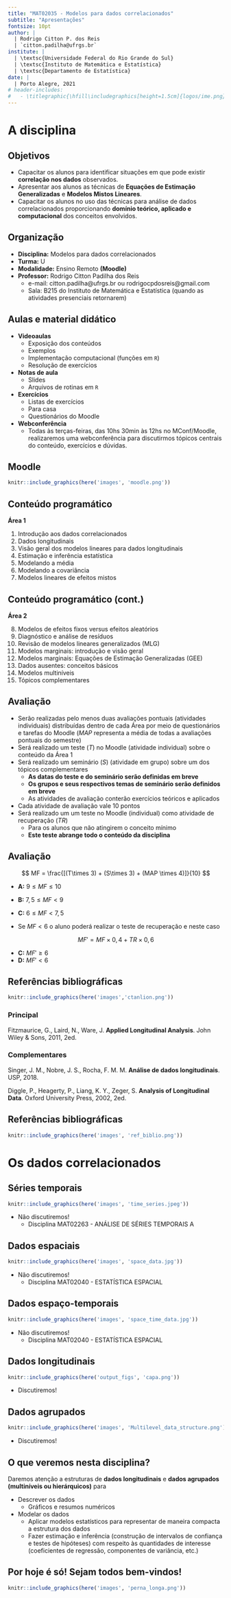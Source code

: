 ```yaml
---
title: "MAT02035 - Modelos para dados correlacionados"
subtitle: "Apresentações"
fontsize: 10pt
author: |
  | Rodrigo Citton P. dos Reis
  | `citton.padilha@ufrgs.br`
institute: |
  | \textsc{Universidade Federal do Rio Grande do Sul}
  | \textsc{Instituto de Matemática e Estatística}
  | \textsc{Departamento de Estatística}
date: |
  | Porto Alegre, 2021
# header-includes:
#   - \titlegraphic{\hfill\includegraphics[height=1.5cm]{logos/ime.png}}
---
```


# A disciplina {-}

## Objetivos 

- Capacitar os alunos para identificar situações em que pode existir __correlação nos dados__ observados.
- Apresentar aos alunos as técnicas de __Equações de Estimação Generalizadas__ e __Modelos Mistos Lineares__.
- Capacitar os alunos no uso das técnicas para análise de dados correlacionados proporcionando __domínio teórico, aplicado e computacional__ dos conceitos envolvidos.

## Organização

- __Disciplina:__ Modelos para dados correlacionados
- __Turma:__ U
- __Modalidade:__ Ensino Remoto __(Moodle)__
- __Professor:__ Rodrigo Citton Padilha dos Reis
    + e-mail: citton.padilha@ufrgs.br ou rodrigocpdosreis@gmail.com
    + Sala: B215 do Instituto de Matemática e Estatística (quando as atividades presenciais retornarem)

## Aulas e material didático

- __Videoaulas__
    + Exposição dos conteúdos
    + Exemplos
    + Implementação computacional (funções em `R`)
    + Resolução de exercícios
- __Notas de aula__
    + Slides
    + Arquivos de rotinas em `R`
- __Exercícios__
    + Listas de exercícios
    + Para casa
    + Questionários do Moodle
- __Webconferência__
    - Todas às terças-feiras, das 10hs 30min às 12hs no MConf/Moodle, realizaremos uma webconferência para discutirmos tópicos centrais do conteúdo, exercícios e dúvidas.

## Moodle

```r

knitr::include_graphics(here('images', 'moodle.png'))

```

## Conteúdo programático

__Área 1__

1. Introdução aos dados correlacionados
2. Dados longitudinais
3. Visão geral dos modelos lineares para dados longitudinais
4. Estimação e inferência estatística
5. Modelando a média
6. Modelando a covariância
7. Modelos lineares de efeitos mistos


## Conteúdo programático (cont.)

__Área 2__

8. Modelos de efeitos fixos versus efeitos aleatórios
9. Diagnóstico e análise de resíduos
10. Revisão de modelos lineares generalizados (MLG)
11. Modelos marginais: introdução e visão geral
12. Modelos marginais: Equações de Estimação Generalizadas (GEE)
13. Dados ausentes: conceitos básicos
14. Modelos multiníveis
15. Tópicos complementares


## Avaliação

- Serão realizadas pelo menos duas avaliações pontuais (atividades individuais) distribuídas dentro de cada Área por meio de questionários e tarefas do Moodle ($MAP$ representa a média de todas a avaliações pontuais do semestre)
- Será realizado um teste ($T$) no Moodle (atividade individual) sobre o conteúdo da Área 1
- Será realizado um seminário ($S$) (atividade em grupo) sobre um dos tópicos complementares
    + __As datas do teste e do seminário serão definidas em breve__
    + __Os grupos e seus respectivos temas de seminário serão definidos em breve__
    + As atividades de avaliação conterão exercícios teóricos e aplicados
- Cada atividade de avaliação vale 10 pontos
- Será realizado um um teste no Moodle (individual) como atividade de recuperação ($TR$)
    + Para os alunos que não atingirem o conceito mínimo
    + __Este teste abrange todo o conteúdo da disciplina__

## Avaliação

$$
MF = \frac{[(T\times 3) + (S\times 3) + (MAP \times 4)]}{10}
$$

+ __A:__ $9 \leq MF \leq 10$
+ __B:__ $7,5 \leq MF < 9$
+ __C:__ $6 \leq MF < 7,5$

+ Se $MF < 6$ o aluno poderá realizar o teste de recuperação e neste caso

$$
MF' = MF \times 0,4 + TR \times 0,6
$$

- __C:__ $MF' \geq 6$
- __D:__ $MF' < 6$

## Referências bibliográficas

```r
knitr::include_graphics(here('images','ctanlion.png'))
```

### Principal

Fitzmaurice, G., Laird, N., Ware, J. __Applied Longitudinal Analysis__. John Wiley & Sons, 2011, 2ed.

### Complementares

Singer, J. M., Nobre, J. S., Rocha, F. M. M. __Análise de dados longitudinais__. USP, 2018.

Diggle, P., Heagerty, P., Liang, K. Y., Zeger, S. __Analysis of Longitudinal Data__. Oxford University Press, 2002, 2ed.

## Referências bibliográficas

\begin{center}
https://content.sph.harvard.edu/fitzmaur/ala2e/
\end{center}

```r

knitr::include_graphics(here('images', 'ref_biblio.png'))

```

# Os dados correlacionados

## Séries temporais

```r

knitr::include_graphics(here('images', 'time_series.jpeg'))

```

- Não discutiremos!
    + Disciplina MAT02263 - ANÁLISE DE SÉRIES TEMPORAIS A

## Dados espaciais

```r

knitr::include_graphics(here('images', 'space_data.jpg'))

```

- Não discutiremos!
    + Disciplina MAT02040 - ESTATÍSTICA ESPACIAL

## Dados espaço-temporais

```r

knitr::include_graphics(here('images', 'space_time_data.jpg'))

```

- Não discutiremos!
    + Disciplina MAT02040 - ESTATÍSTICA ESPACIAL

## Dados longitudinais

```r

knitr::include_graphics(here('output_figs', 'capa.png'))

```

- Discutiremos!

## Dados agrupados

```r

knitr::include_graphics(here('images', 'Multilevel_data_structure.png'))

```

- Discutiremos!

## O que veremos nesta disciplina?

Daremos atenção a estruturas de __dados longitudinais__ e __dados agrupados (multiníveis ou hierárquicos)__ para

+ Descrever os dados
    - Gráficos e resumos numéricos
+ Modelar os dados
    - Aplicar modelos estatísticos para representar de maneira compacta a estrutura dos dados
    - Fazer estimação e inferência (construção de intervalos de confiança e testes de hipóteses) com respeito às quantidades de interesse (coeficientes de regressão, componentes de variância, etc.)

## Por hoje é só! Sejam todos bem-vindos!

```r
knitr::include_graphics(here('images', 'perna_longa.png'))
```


